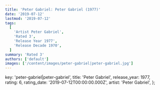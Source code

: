 ```yaml
---
title: 'Peter Gabriel: Peter Gabriel (1977)'
date: '2019-07-12'
lastmod: '2019-07-12'
tags:
  [
    'Artist Peter Gabriel',
    'Rated 3',
    'Release Year 1977',
    'Release Decade 1970',
  ]
summary: 'Rated 3'
authors: ['default']
images: ['/content/images/peter-gabriel|peter-gabriel.jpg']
---
```


  key: 'peter-gabriel|peter-gabriel',
  title: 'Peter Gabriel',
  release_year: 1977,
  rating: 6,
  rating_date: '2019-07-12T00:00:00.000Z',
  artist: 'Peter Gabriel',
};

<MusicRating data={data} />
